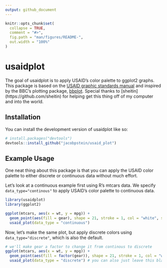 ```yaml
---
output: github_document
---
```


<!-- README.md is generated from README.Rmd. Please edit that file -->

```r
knitr::opts_chunk$set(
  collapse = TRUE,
  comment = "#>",
  fig.path = "man/figures/README-",
  out.width = "100%"
)
```

# usaidplot

<!-- badges: start -->
<!-- badges: end -->

The goal of usaidplot is to apply USAID's color palette to ggplot2 graphs. This package is based on the [USAID graphic standards manual](https://www.usaid.gov/sites/default/files/2022-05/USAID_GSM-02_04_2020.pdf) and inspired by the BBC's plotting package, [bbplot](https://github.com/bbc/bbplot). Special thanks to [sheitin] (https://github.com/sheitin) for helping get this thing off of my computer and into the world.

## Installation

You can install the development version of usaidplot like so:

``` r
# install.packages("devtools")
devtools::install_github("jacobpstein/usaid_plot")
```

## Example Usage

One neat thing about this package is that you can apply the USAID color palette to either discrete or continuous data without much effort. 

Let's look at a continuous example first using R's mtcars data. We specify `data_type="continous"` to apply USAID's color palette to continuous data. 
```r
library(usaidplot)
library(ggplot2)

ggplot(mtcars, aes(x = wt, y = mpg)) + 
  geom_point(aes(fill = gear), shape = 21, stroke = 1, col = "white", size = 6) + 
  usaid_plot(data_type = "continuous")

```

Now, let's make the same plot, but apply discrete colors using `data_type="discrete"`, which is also the default. 

```r

# we'll make gear a factor to change it from continous to discrete
ggplot(mtcars, aes(x = wt, y = mpg)) + 
  geom_point(aes(fill = factor(gear)), shape = 21, stroke = 1, col = "white", size = 6) + 
  usaid_plot(data_type = "discrete") # you can also just leave this blank

```


